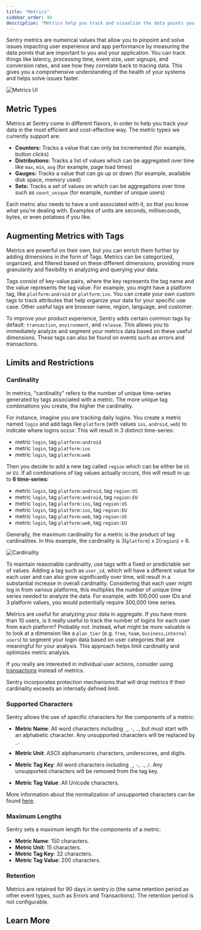 ```yaml
---
title: "Metrics"
sidebar_order: 40
description: "Metrics help you track and visualize the data points you care about, making it easier to monitor your application health and identify issues."
---
```


<Include name="feature-stage-beta-metrics.mdx" />

Sentry metrics are numerical values that allow you to pinpoint and solve issues impacting user experience and app performance by measuring the data points that are important to you and your application. You can track things like latency, processing time, event size, user signups, and conversion rates, and see how they correlate back to tracing data. This gives you a comprehensive understanding of the health of your systems and helps solve issues faster.

![Metrics UI](./img/Index.png)

## Metric Types

Metrics at Sentry come in different flavors, in order to help you track your data in the most efficient and cost-effective way. The metric types we currently support are:

- **Counters:** Tracks a value that can only be incremented (for example, button clicks)
- **Distributions:** Tracks a list of values which can be aggregated over time like `max`, `min`, `avg` (for example, page load times)
- **Gauges:** Tracks a value that can go up or down (for example, available disk space, memory used)
- **Sets:** Tracks a set of values on which can be aggregations over time such as `count_unique` (for example, number of unique users)

Each metric also needs to have a unit associated with it, so that you know what you're dealing with. Examples of units are seconds, milliseconds, bytes, or even potatoes if you like.

## Augmenting Metrics with Tags

Metrics are powerful on their own, but you can enrich them further by adding dimensions in the form of Tags. Metrics can be categorized, organized, and filtered based on these different dimensions, providing more granularity and flexibility in analyzing and querying your data.

Tags consist of key-value pairs, where the key represents the tag name and the value represents the tag value. For example, you might have a platform tag, like `platform:android` or `platform:ios`. You can create your own custom tags to track attributes that help organize your data for your specific use case. Other useful tags are browser name, region, language, and customer.

To improve your product experience, Sentry adds certain common tags by default: `transaction`, `environment`, and `release`. This allows you to immediately analyze and segment your metrics data based on these useful dimensions. These tags can also be found on events such as errors and transactions.

## Limits and Restrictions

### Cardinality

In metrics, "cardinality" refers to the number of unique time-series generated by tags associated with a metric. The more unique tag combinations you create, the higher the cardinality.

For instance, imagine you are tracking daily logins. You create a metric named `login` and add tags like `platform` (with values `ios`, `android`, `web`) to indicate where logins occur. This will result in 3 distinct time-series:
- metric `login`, tag `platform:android`
- metric `login`, tag `platform:ios`
- metric `login`, tag `platform:web`

Then you decide to add a new tag called `region` which can be either be `US` or `EU`. If all combinations of tag values actually occurs, this will result in up to **6 time-series:**
- metric `login`, tag `platform:android`, tag `region:US`
- metric `login`, tag `platform:android`, tag `region:EU`
- metric `login`, tag `platform:ios`, tag `region:US`
- metric `login`, tag `platform:ios`, tag `region:EU`
- metric `login`, tag `platform:web`, tag `region:US`
- metric `login`, tag `platform:web`, tag `region:EU`

Generally, the maximum cardinality for a metric is the product of tag cardinalities. In this example, the cardinality is 3(`platform`) x 2(`region`) = 6.

![Cardinality](./img/cardinality.png)

To maintain reasonable cardinality, use tags with a fixed or predictable set of values. Adding a tag such as `user_id`, which will have a different value for each user and can also grow significantly over time, will result in a substantial increase in overall cardinality. Considering that each user might log in from various platforms, this multiplies the number of unique time series needed to analyze the data. For example, with 100,000 user IDs and 3 platform values, you would potentially require 300,000 time series.

Metrics are useful for analyzing your data in aggregate. If you have more than 10 users, is it really useful to track the number of logins for each user from each platform? Probably not. Instead, what might be more valuable is to look at a dimension like a `plan_tier` (e.g. `free`, `team`, `business`,`internal users`) to segment your login data based on user categories that are meaningful for your analysis. This approach helps limit cardinality and optimizes metric analysis.

If you really are interested in individual user actions, consider using [transactions](/product/performance/transaction-summary/#what-is-a-transaction) instead of metrics.

<Note>

Sentry incorporates protection mechanisms that will drop metrics if their cardinality exceeds an internally defined limit.

</Note>

### Supported Characters

Sentry allows the use of specific characters for the components of a metric:

- **Metric Name**: All word characters including `_`, `-`, `.`, but must start with an alphabetic character. Any unsupported characters will be replaced by `_`.

- **Metric Unit**: ASCII alphanumeric characters, underscores, and digits.

- **Metric Tag Key**: All word characters including `_`, `-`, `.`, `/`. Any unsupported characters will be removed from the tag key.

- **Metric Tag Value**: All Unicode characters.

More information about the normalization of unsupported characters can be found [here](https://develop.sentry.dev/sdk/metrics/#normalization).

### Maximum Lengths

Sentry sets a maximum length for the components of a metric:
- **Metric Name**: 150 characters.
- **Metric Unit**: 15 characters.
- **Metric Tag Key**: 32 characters.
- **Metric Tag Value**: 200 characters.

### Retention

Metrics are retained for 90 days in sentry.io (the same retention period as other event types, such as Errors and Transactions). The retention period is not configurable.

## Learn More

<PageGrid />
